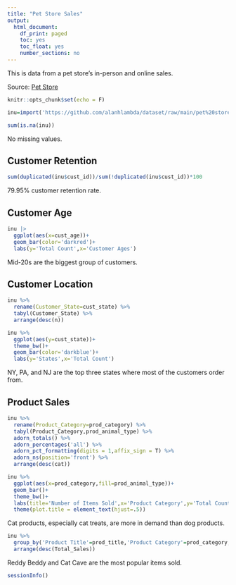 ```yaml
---
title: "Pet Store Sales"
output:
  html_document:
    df_print: paged
    toc: yes
    toc_float: yes
    number_sections: no
---
```


This is data from a pet store's in-person and online sales.

Source: [Pet Store](https://github.com/alanhlambda/dataset/raw/main/pet%20store.xlsx)

```r
knitr::opts_chunk$set(echo = F)

inu=import('https://github.com/alanhlambda/dataset/raw/main/pet%20store.xlsx')

sum(is.na(inu))
```

No missing values.

## Customer Retention

```r
sum(duplicated(inu$cust_id))/sum(!duplicated(inu$cust_id))*100

```

79.95% customer retention rate.

## Customer Age

```r
inu |> 
  ggplot(aes(x=cust_age))+
  geom_bar(color='darkred')+
  labs(y='Total Count',x='Customer Ages')

```

Mid-20s are the biggest group of customers.

## Customer Location

```r
inu %>% 
  rename(Customer_State=cust_state) %>% 
  tabyl(Customer_State) %>%
  arrange(desc(n))

inu %>%
  ggplot(aes(y=cust_state))+
  theme_bw()+
  geom_bar(color='darkblue')+
  labs(y='States',x='Total Count')
```

NY, PA, and NJ are the top three states where most of the customers order from.

## Product Sales

```r
inu %>% 
  rename(Product_Category=prod_category) %>% 
  tabyl(Product_Category,prod_animal_type) %>%
  adorn_totals() %>% 
  adorn_percentages('all') %>%
  adorn_pct_formatting(digits = 1,affix_sign = T) %>%
  adorn_ns(position='front') %>% 
  arrange(desc(cat))
```

```r
inu %>% 
  ggplot(aes(x=prod_category,fill=prod_animal_type))+
  geom_bar()+
  theme_bw()+
  labs(title='Number of Items Sold',x='Product Category',y='Total Count',fill=' ')+
  theme(plot.title = element_text(hjust=.5))

```

Cat products, especially cat treats, are more in demand than dog products.

```r
inu %>% 
  group_by('Product Title'=prod_title,'Product Category'=prod_category,'Animal Type'=prod_animal_type) %>%   summarise(Total_Sales=sum(total_sales)) %>% 
  arrange(desc(Total_Sales))

```

Reddy Beddy and Cat Cave are the most popular items sold.

```r
sessionInfo()
```

